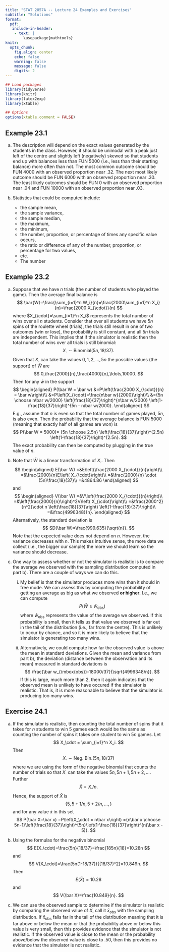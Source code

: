 ```yaml
---
title: "STAT 2857A -- Lecture 24 Examples and Exercises"
subtitle: "Solutions"
format: 
  pdf: 
   include-in-header: 
    - text: |
        \usepackage{mathtools}
knitr: 
  opts_chunk:
    fig.align: center
    echo: false
    warning: false
    message: false
    digits: 2
---
```

```r
## Load packages
library(tidyverse)
library(knitr)
library(latex2exp)
library(xtable)

## Options
options(xtable.comment = FALSE)
```

## Example 23.1

a) The description will depend on the exact values generated by the students in the class. However, it should be unimodal with a peak just left of the centre and slightly left (negatively) skewed so that students end up with balances less than FUN 5000 (i.e., less than their starting balance) more often than not. The most common outcome should be FUN 4000 with an observed proportion near .32. The next most likely outcome should be FUN 6000 with an observed proportion near .30. The least likely outcomes should be FUN 0 with an observed proportion near .04 and FUN 10000 with an observed proportion near .03. 

b) Statistics that could be computed include:

    - the sample mean,
    - the sample variance,
    - the sample median,
    - the maximum,
    - the minimum,
    - the number, proportion, or percentage of times any specific value occurs,
    - the ratio or difference of any of the number, proportion, or percentage for two values,
    - etc. 
    - The number 

## Example 23.2

a) Suppose that we have $n$ trials (the number of students who played the game). Then the average final balance is
$$
\bar{W}=\frac{\sum_{i=1}^n W_i}{n}=\frac{2000\sum_{i=1}^n X_i}{n}=\frac{2000 X_{\cdot}}{n}
$$
where $X_{\cdot}=\sum_{i=1}^n X_i$ represents the total number of wins over all $n$ students. Consider that over all students we have $5n$ spins of the roulette wheel (trials), the trials still result in one of two outcomes (win or lose), the probability is still constant, and all $5n$ trials are independent. This implies that if the simulator is realistic then the total number of wins over all trials is still binomial:
$$
X_{\cdot} \sim \mbox{Binomial}(5n,18/37).
$$
Given that $X_\cdot$ can take the values $0,1,2,\ldots,5n$ the possible values (the support) of $\bar W$ are
$$
0,\frac{2000}{n},\frac{4000}{n},\ldots,10000. 
$$
Then for any $\bar w$ in the support
$$
\begin{aligned}
P(\bar W = \bar w)
&=P\left(\frac{2000 X_{\cdot}}{n} = \bar w\right)\\
&=P\left(X_{\cdot}=\frac{n\bar w}{2000}\right)\\
&={5n \choose n\bar w/2000} \left(\frac{18}{37}\right)^{n\bar w/2000} \left(1-\frac{18}{37}\right)^{5n - n\bar w/2000}.
\end{aligned}
$$
E.g., assume that $n$ is even so that the total number of games played, $5n$, is also even. Then the probability that the average balance is FUN 5000 (meaning that exactly half of all games are won) is
$$
P(\bar W = 5000)=
{5n \choose 2.5n} \left(\frac{18}{37}\right)^{2.5n} \left(1-\frac{18}{37}\right)^{2.5n}.
$$
The exact probability can then be computed by plugging in the true value of $n$.

b) Note that $\bar W$ is a linear transformation of $X_\cdot$. Then
$$
\begin{aligned}
E(\bar W)
=&E\left(\frac{2000 X_{\cdot}}{n}\right)\\
=&\frac{2000}{n}E\left( X_{\cdot}\right)\\
=&\frac{2000}{n} \cdot (5n)\frac{18}{37}\\
=&4864.86
\end{aligned}
$$
and
$$
\begin{aligned}
V(\bar W)
=&V\left(\frac{2000 X_{\cdot}}{n}\right)\\
=&\left(\frac{2000}{n}\right)^2V\left( X_{\cdot}\right)\\
=&\frac{2000^2}{n^2}\cdot n \left(\frac{18}{37}\right) \left(1-\frac{18}{37}\right)\\
=&\frac{4996348}{n}.
\end{aligned}
$$
Alternatively, the standard deviation is
$$
SD(\bar W)=\frac{999.635}{\sqrt{n}}.
$$
Note that the expected value does not depend on $n$. However, the variance decreases with $n$. This makes intuitive sense, the more data we collect (i.e., the bigger our sample) the more we should learn so the variance should decrease. 

c) One way to assess whether or not the simulator is realistic is to compare the average we observed with the sampling distribution computed in part b). There are a couple of ways we can do this.

    i) My belief is that the simulator produces more wins than it should in free mode. We can assess this by computing the probability of getting an average as big as what we observed **or higher**. I.e., we can compute
    $$
    P(\bar W \geq \bar w_{\mbox{obs}})
    $$
    where $\bar w_{\mbox{obs}}$ represents the value of the average we observed. If this probability is small, then it tells us that value we observed is far out in the tail of the distribution (i.e., far from the centre). This is unlikely to occur by chance, and so it is more likely to believe that the simulator is generating too many wins. 
    
    ii) Alternatively, we could compute how far the observed value is above the mean in standard deviations. Given the mean and variance from part b), the deviation (distance between the observation and its mean) measured in standard deviations is
    $$
    \frac{\bar w_{\mbox{obs}}-18000/37}{\sqrt{4996348/n}}.
    $$
    If this is large, much more than 2, then it again indicates that the observed mean is unlikely to have occured if the simulator is realistic. That is, it is more reasonable to believe that the simulator is producing too many wins.
    
## Exercise 24.1

a) If the simulator is realistic, then counting the total number of spins that it takes for $n$ students to win 5 games each would be the same as counting the number of spins it takes one student to win $5n$ games. Let 
$$
X_\cdot = \sum_{i=1}^n X_i.
$$
Then
$$
X_\cdot \sim \mbox{Neg.~Bin.}(5n,18/37)
$$
where we are using the form of the negative binomial that counts the number of trials so that $X_\cdot$ can take the values $5n, 5n+1, 5n+2,\ldots$. Further
$$
\bar X=X_\cdot/n.
$$
Hence, the support of $\bar X$ is
$$
\{5,5+1/n, 5+2/n,\ldots,\}
$$
and for any value $\bar x$ in this set
$$
P(\bar X=\bar x)
=P\left(X_\cdot = n\bar x\right)
={n\bar x \choose 5n-1}\left(\frac{18}{37}\right)^{5n}\left(1-\frac{18}{37}\right)^{n(\bar x - 5)}.
$$

b) Using the formulas for the negative binomial
$$
E(X_\cdot)=\frac{5n}{18/37}=\frac{185n}{18}=10.28n
$$
and
$$
V(X_\cdot)=\frac{5n(1-18/37)}{(18/37)^2}=10.849n. 
$$
Then
$$
E(\bar X)=10.28
$$
and
$$
V(\bar X)=\frac{10.849}{n}.
$$

c) We can use the observed sample to determine if the simulator is realistic by comparing the observed value of $\bar X$, call it $\bar x_{\mbox{obs}}$ with the sampling distribution. If $\bar x_{\mbox{obs}}$ falls far in the tail of the distribution meaning that it is far above or below the mean or that the probability above or below this value is very small, then this provides evidence that the simulator is not realistic. If the observed value is close to the mean or the probability above/below the observed value is close to .50, then this provides no evidence that the simulator is not realistic. 